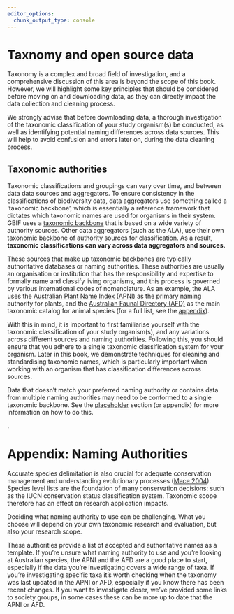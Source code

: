 ```yaml
---
editor_options: 
  chunk_output_type: console
---
```


<!-- Note from Dax here! I think putting too much detail here will be very offputting, but knowing about naming authorities and being aware that it's something you need to check is important to speak about at this point in the book. I think it might be best to vaguely explain what a naming authority is, and that there are many of them because taxonomy is hard. Then extra information can be placed in an appendix at the end of the chapter? Or at the end of the book? At the moment, I've pasted what I think is excess information at the bottom of the chapter. --> 

<!-- Main point: It's worth being aware of what naming authority your taxonomic backbone uses. In some taxonomic groups, these can vary widely. Double checking your data after your download to make sure the classifications you expect are what you have will help prevent errors later on. Otherwise, you can re-code data with incorrect classification manually. --> 

<!-- Notes/Andrew: Strong agree with above, I think any advice specific to
taxonomy, choosing an authority etc should be avoided and I've added this
content to reflect that. -->

# Taxnomy and open source data

Taxonomy is a complex and broad field of investigation, and a comprehensive
discussion of this area is beyond the scope of this book. However, we will
highlight some key principles that should be considered before moving on and
downloading data, as they can directly impact the data collection and cleaning
process. 

::: {.callout-important}
We strongly advise that before downloading data, a thorough investigation of the
taxonomic classification of your study organism(s) be conducted, as well as
identifying potential naming differences across data sources. This will help to
avoid confusion and errors later on, during the data cleaning process.
:::

## Taxonomic authorities

Taxonomic classifications and groupings can vary over time, and between data
data sources and aggregators. To ensure consistency in the classifications of
biodiversity data, data aggregators use something called a 'taxonomic backbone',
which is essentially a reference framework that dictates which taxonomic names
are used for organisms in their system. GBIF uses a [taxonomic
backbone](https://tinyurl.com/gbifdata) that is based on a wide variety of
authority sources. Other data aggregators (such as the ALA), use their own
taxonomic backbone of authority sources for classification. As a result,
**taxonomic classifications can vary across data aggregators and sources.**

These sources that make up taxonomic backbones are typically authoritative
databases or naming authorities. These authorities are usually an organisation
or institution that has the responsibility and expertise to formally name and
classify living organisms, and this process is governed by various international
codes of nomenclature. As an example, the ALA uses the [Australian Plant Name
Index (APNI)](https://www.anbg.gov.au/apni/) as the primary naming authority for
plants, and the [Australian Faunal Directory
(AFD)](https://biodiversity.org.au/afd/home) as the main taxonomic catalog for
animal species (for a full list, see the
[appendix](#appendixNamingAuthorities)). 

With this in mind, it is important to first familiarise yourself with the
taxonomic classification of your study organism(s), and any variations across
different sources and naming authorities. Following this, you should ensure that
you adhere to a single taxonomic classification system for your organism. Later
in this book, we demonstrate techniques for cleaning and standardising taxonomic
names, which is particularly important when working with an organism that has
classification differences across sources. 

::: {.callout-caution}
Data that doesn't match your preferred naming authority or contains data from
multiple naming authorities may need to be conformed to a single taxonomic
backbone. See the [placeholder]() section (or appendix) for more information on
how to do this.
:::

<!-- Dax comments: -->
<!-- Might be worth showing how in an appendix -->.
<!-- In appendix, it's worth showing a few things: -->
<!--     how to query with your ideal species list, some systems fuzzy match and will have synonyms -->
<!--     getting all the name columns including your own preferred naming authority to check if you back correct -->

# Appendix: Naming Authorities {#appendixNamingAuthorities}
<!-- Andrew: Migrated this from downloads. Haven't reflowed it for this section -->
Accurate species delimitation is also crucial for adequate conservation
management and understanding evolutionary processes ([Mace
2004](http://localhost:3271/references.html#ref-mace2004role)). Species level
lists are the foundation of many conservation decisions: such as the IUCN
conservation status classification system. Taxonomic scope therefore has an
effect on research application impacts.

Deciding what naming authority to use can be challenging. What you choose will
depend on your own taxonomic research and evaluation, but also your research
scope.

<!-- Dec/2020 - RE: Image / table for ALA naming authorities -->
<!-- Dax note: I think that this information should be put in a simpler table and maybe just link out to all of the authority websites. It's just so much information in one graphic, so I think adding links would be a easy compromise? -->
<!-- Notes/Andrew: Agree, I don't like the image and its not even really relevant. Removing it. -->

These authorities provide a list of accepted and authoritative names as a
template. If you're unsure what naming authority to use and you're looking at
Australian species, the APNI and the AFD are a good place to start, especially
if the data you're investigating covers a wide range of taxa. If you're
investigating specific taxa it's worth checking when the taxonomy was last
updated in the APNI or AFD, especially if you know there has been recent
changes. If you want to investigate closer, we've provided some links to society
groups, in some cases these can be more up to date that the APNI or AFD.